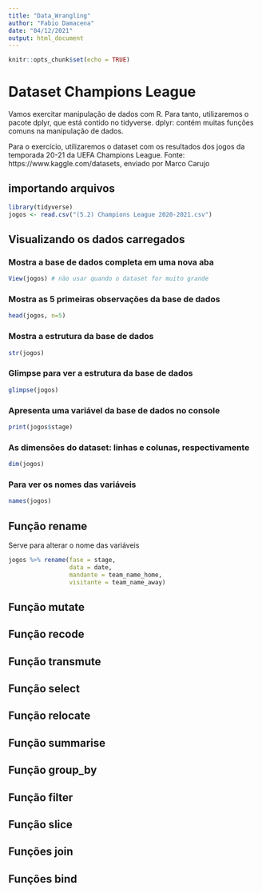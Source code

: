 ```yaml
---
title: "Data_Wrangling"
author: "Fabio Damacena"
date: "04/12/2021"
output: html_document
---
```


```r
knitr::opts_chunk$set(echo = TRUE)
```

# Dataset Champions League

Vamos exercitar manipulação de dados com R. Para tanto, utilizaremos o pacote 
dplyr, que está contido no tidyverse.
dplyr: contém muitas funções comuns na manipulação de dados.

Para o exercício, utilizaremos o dataset com os resultados dos jogos da temporada 
20-21 da UEFA Champions League.
Fonte: https://www.kaggle.com/datasets, enviado por Marco Carujo

## importando arquivos

```r
library(tidyverse)
jogos <- read.csv("(5.2) Champions League 2020-2021.csv")
```

## Visualizando os dados carregados

### Mostra a base de dados completa em uma nova aba
```r
View(jogos) # não usar quando o dataset for muito grande
```
### Mostra as 5 primeiras observações da base de dados
```r
head(jogos, n=5)
```
### Mostra a estrutura da base de dados
```r
str(jogos)
```

### Glimpse para ver a estrutura da base de dados
```r
glimpse(jogos)
```

### Apresenta uma variável da base de dados no console
```r
print(jogos$stage)
```

### As dimensões do dataset: linhas e colunas, respectivamente
```r
dim(jogos)
```

### Para ver os nomes das variáveis
```r
names(jogos)
```

## Função rename
Serve para alterar o nome das variáveis
```r
jogos %>% rename(fase = stage,
                 data = date,
                 mandante = team_name_home,
                 visitante = team_name_away)
```


## Função mutate



## Função recode



## Função transmute


## Função select


## Função relocate


## Função summarise


## Função group_by


## Função filter


## Função slice


## Funções join


## Funções bind